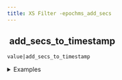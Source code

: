 ```yaml
---
title: XS Filter -epochms_add_secs
---
```


## <img src="../assets/docuBadge (11).png" alt="" data-size="line" /> add\_secs\_to\_timestamp <a href="#xsepochms_add_secs" id="xsepochms_add_secs"></a>

`value|add_secs_to_timestamp`

<details>

<summary>Examples</summary>

```javascript
1698710400000|add_secs_to_timestamp:60     // Adds 60 seconds to timestamp
1698710400000|add_secs_to_timestamp:-30    // Subtracts 30 seconds from timestamp
```

</details>
